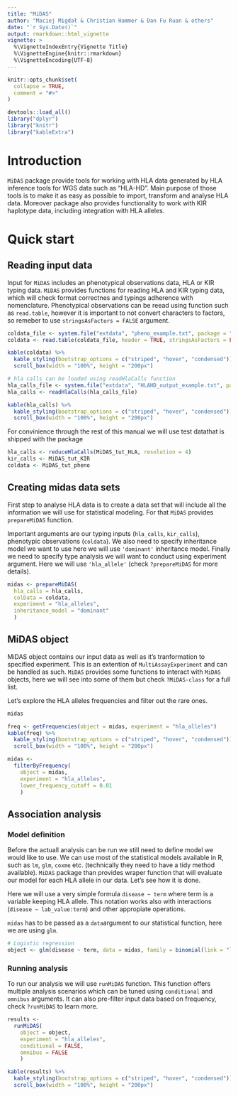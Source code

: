 ```yaml
---
title: "MiDAS"
author: "Maciej Migdał & Christian Hammer & Dan Fu Ruan & others"
date: "`r Sys.Date()`"
output: rmarkdown::html_vignette
vignette: >
  %\VignetteIndexEntry{Vignette Title}
  %\VignetteEngine{knitr::rmarkdown}
  %\VignetteEncoding{UTF-8}
---
```


```r
knitr::opts_chunk$set(
  collapse = TRUE,
  comment = "#>"
)

devtools::load_all()
library("dplyr")
library("knitr")
library("kableExtra")
```

# Introduction
`MiDAS` package provide tools for working with HLA data generated by HLA 
inference tools for WGS data such as "HLA-HD". Main purpose of those tools is to
make it as easy as possible to import, transform and analyse HLA data. Moreover 
package also provides functionality to work with KIR haplotype data, including
integration with HLA alleles.

# Quick start

## Reading input data
Input for `MiDAS` includes an phenotypical observations data, HLA or KIR typing
data. `MiDAS` provides functions for reading HLA and KIR typing data, which will
check format correctnes and typings adherence with nomenclature. Phenotypical
observations can be reead using function such as `read.table`, however it is
important to not convert characters to factors, so remeber to use 
`stringsAsFactors = FALSE` argument.

```r
coldata_file <- system.file("extdata", "pheno_example.txt", package = "MiDAS")
coldata <- read.table(coldata_file, header = TRUE, stringsAsFactors = FALSE)

kable(coldata) %>%
  kable_styling(bootstrap_options = c("striped", "hover", "condensed")) %>%
  scroll_box(width = "100%", height = "200px")

# hla calls can be loaded using readHlaCalls function
hla_calls_file <- system.file("extdata", "HLAHD_output_example.txt", package = "MiDAS")
hla_calls <- readHlaCalls(hla_calls_file)

kable(hla_calls) %>%
  kable_styling(bootstrap_options = c("striped", "hover", "condensed")) %>%
  scroll_box(width = "100%", height = "200px")
```

For convinience through the rest of this manual we will use test datathat is 
shipped with the package
```r
hla_calls <- reduceHlaCalls(MiDAS_tut_HLA, resolution = 4)
kir_calls <- MiDAS_tut_KIR
coldata <- MiDAS_tut_pheno
```

## Creating midas data sets
First step to analyse HLA data is to create a data set that will include all the 
information we will use for statistical modeling. For that `MiDAS` provides 
`prepareMiDAS` function. 

Important arguments are our typing inputs (`hla_calls`, `kir_calls`), phenotypic
observations (`coldata`). We also need to specify inheritance model we want to
use here we will use `'dominant'` inheritance model. Finally we need to specify
type analysis we will want to conduct using experiment argument. Here we will
use `'hla_allele'` (check `?prepareMiDAS` for more details). 

```r
midas <- prepareMiDAS(
  hla_calls = hla_calls,
  colData = coldata,
  experiment = "hla_alleles",
  inheritance_model = "dominant"
  )
```

## MiDAS object
MiDAS object contains our input data as well as it's tranformation to specified
experiment. This is an extention of `MultiAssayExperiment` and can be handled as
such. `MiDAS` provides some functions to interact with `MiDAS` objects, here we
will see into some of them but check `?MiDAS-class` for a full list.

Let's explore the HLA alleles frequencies and filter out the rare ones.

```r
midas

freq <- getFrequencies(object = midas, experiment = "hla_alleles")
kable(freq) %>%
  kable_styling(bootstrap_options = c("striped", "hover", "condensed")) %>%
  scroll_box(width = "100%", height = "200px")

midas <-
  filterByFrequency(
    object = midas,
    experiment = "hla_alleles",
    lower_frequency_cutoff = 0.01
    )
```

## Association analysis
### Model definition
Before the actuall analysis can be run we still need to define model we would
like to use. We can use most of the statistical models available in R, such as
`lm`, `glm`, `coxme` etc. (technically they need to have a tidy method available).
`MiDAS` package than provides wraper function that will evaluate our model for
each HLA allele in our data. Let's see how it is done.

Here we will use a very simple formula `disease ~ term` where term is a variable
keeping HLA allele. This notation works also with interactions 
(`disease ~ lab_value:term`) and other appropiate operations.

`midas` has to be passed as a `data`argument to our statistical function, here
we are using `glm`.

```r
# Logistic regression
object <- glm(disease ~ term, data = midas, family = binomial(link = "logit"))
```

### Running analysis
To run our analysis we will use `runMiDAS` function. This function offers 
multiple analysis scenarios which can be tuned using `conditional` and 
`omnibus` arguments. It can also pre-filter input data based on frequency,
check `?runMiDAS` to learn more.

```r
results <-
  runMiDAS(
    object = object,
    experiment = "hla_alleles",
    conditional = FALSE,
    omnibus = FALSE
    )

kable(results) %>%
  kable_styling(bootstrap_options = c("striped", "hover", "condensed")) %>%
  scroll_box(width = "100%", height = "200px")
```
